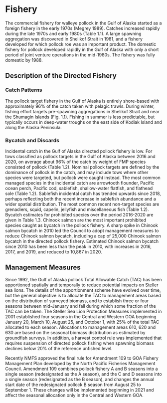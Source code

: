 # Fishery 
The commercial fishery for walleye pollock in the Gulf of Alaska started as a foreign fishery in the early 1970s (Megrey 1989). Catches increased rapidly during the late 1970s and early 1980s (Table 1.1). A large spawning aggregation was discovered in Shelikof Strait in 1981, and a fishery developed for which pollock roe was an important product. The domestic fishery for pollock developed rapidly in the Gulf of Alaska with only a short period of joint venture operations in the mid-1980s. The fishery was fully domestic by 1988. 

## Description of the Directed Fishery
### Catch Patterns

The pollock target fishery in the Gulf of Alaska is entirely shore-based with approximately 96% of the catch taken with pelagic trawls. During winter, fishing effort targets pre-spawning aggregations in Shelikof Strait and near the Shumagin Islands (Fig. 1.1). Fishing in summer is less predictable, but typically occurs in deep-water troughs on the east side of Kodiak Island and along the Alaska Peninsula. 

### Bycatch and Discards
Incidental catch in the Gulf of Alaska directed pollock fishery is low. For tows classified as pollock targets in the Gulf of Alaska between 2016 and 2020, on average about 96% of the catch by weight of FMP species consisted of pollock (Table 1.2). Nominal pollock targets are defined by the dominance of pollock in the catch, and may include tows where other species were targeted, but pollock were caught instead. The most common managed species in the incidental catch are arrowtooth flounder, Pacific ocean perch, Pacific cod, sablefish, shallow-water flatfish, and flathead sole (Table 1.2). Sablefish incidental catch has trended upwards since 2018, perhaps reflecting both the recent increase in sablefish abundance and a wider spatial distribution. The most common recent non-target species are grenadiers, squid, capelin, jellyfish and miscellaneous fish (Table 1.2). Bycatch estimates for prohibited species over the period 2016-2020 are given in Table 1.3. Chinook salmon are the most important prohibited species caught as bycatch in the pollock fishery. A sharp spike in Chinook salmon bycatch in 2010 led the Council to adopt management measures to reduce Chinook salmon bycatch, including a cap of 25,000 Chinook salmon bycatch in the directed pollock fishery. Estimated Chinook salmon bycatch since 2010 has been less than the peak in 2010, with increases in 2016, 2017, and 2019, and reduced to 10,867 in 2020.

## Management Measures 

Since 1992, the Gulf of Alaska pollock Total Allowable Catch (TAC) has been apportioned spatially and temporally to reduce potential impacts on Steller sea lions. The details of the apportionment scheme have evolved over time, but the general objective is to allocate the TAC to management areas based on the distribution of surveyed biomass, and to establish three or four seasons between mid-January and fall during which some fraction of the TAC can be taken. The Steller Sea Lion Protection Measures implemented in 2001 established four seasons in the Central and Western GOA beginning January 20, March 10, August 25, and October 1, with 25% of the total TAC allocated to each season. Allocations to management areas 610, 620 and 630 are based on the seasonal biomass distribution as estimated by groundfish surveys. In addition, a harvest control rule was implemented that requires suspension of directed pollock fishing when spawning biomass declines below 20% of the reference unfished level.

Recently NMFS approved the final rule for Amendment 109 to GOA Fishery Management Plan developed by the North Pacific Fisheries Management Council. Amendment 109 combines pollock fishery A and B seasons into a single season (redesignated as the A season), and the C and D seasons into a single season (redesignated as the B season), and changes the annual start date of the redesignated pollock B season from August 25 to September 1. These changes will be implemented beginning in 2021 and affect the seasonal allocation only in the Central and Western GOA.
